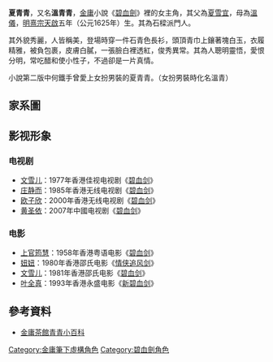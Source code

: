 {{金庸人物
|称呼=青青
|姓名=夏青青
|绰号=
|小说=[[碧血劍|碧血劍]]
|门派=[[石樑派|石樑派]]
|头衔=
|师父=
|血缘=[[溫儀|溫儀]]（母）<br />[[夏雪宜|夏雪宜]]（父）<br />[[袁承志|袁承志]]（夫）
|内功=
|轻功=[[金庸筆下武功列表#神行百變|神行百變]]
|武功=雷震劍法
|兵器=劍}}
'''夏青青'''，又名'''溫青青'''，[[金庸|金庸]]小說《[[碧血劍|碧血劍]]》裡的女主角，其父為[[夏雪宜|夏雪宜]]，母為[[溫儀|溫儀]]，[[明熹宗|明熹宗]][[天啟|天啟]]五年（公元1625年）生。其為石樑派門人。

其外貌秀麗，人皆稱美，登場時穿一件石青色長衫，頭頂青巾上鑲著塊白玉，衣履精雅，被負包裹，皮膚白膩，一張臉白裡透紅，俊秀異常。其為人聰明靈悟，愛恨分明，常吃醋和使小性子，不過卻是一片真情。

小說第二版中何鐵手曾愛上女扮男裝的夏青青。（女扮男裝時化名溫青）

==家系圖==
{{夏青青家系圖}}

==影视形象==
===电视剧===
*[[文雪儿|文雪儿]]：1977年香港佳视电视剧《[[碧血剑|碧血剑]]》  
*[[庄静而|庄静而]]：1985年香港无线电视剧《[[碧血剑|碧血剑]]》  
*[[欧子欣|欧子欣]]：2000年香港无线电视剧《[[碧血剑|碧血剑]]》  
*[[黄圣依|黄圣依]]：2007年中國电视剧《[[碧血剑|碧血剑]]》 

===电影===
*[[上官筠慧|上官筠慧]]：1958年香港粤语电影《[[碧血剑|碧血剑]]》  
*[[郭佑華|妞妞]]：1980年香港邵氏电影《[[情侠追风剑|情侠追风剑]]》 
*[[文雪儿|文雪儿]]：1981年香港邵氏电影《[[碧血剑|碧血剑]]》  
*[[叶全真|叶全真]]：1993年香港永盛电影《[[新碧血剑|新碧血剑]]》

==參考資料==
*[http://jinyong.ylib.com.tw/snowtalk/show.asp?ch=love&no=26730 金庸茶館青青小百科] {{Wayback|url=http://jinyong.ylib.com.tw/snowtalk/show.asp?ch=love&no=26730 |date=20070310212408 }}

{{fict-char-stub}}
{{DEFAULTSORT:Xia夏}}
[[Category:金庸筆下虛構角色|Category:金庸筆下虛構角色]]
[[Category:碧血劍角色|Category:碧血劍角色]]
